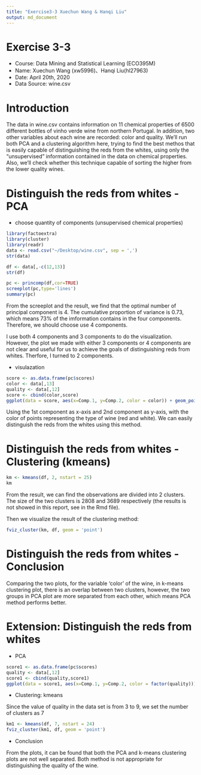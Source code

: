 ```yaml
---
title: "Exercise3-3 Xuechun Wang & Hanqi Liu"
output: md_document
---
```


Exercise 3-3
========================================================
- Course: Data Mining and Statistical Learning (ECO395M)
- Name: Xuechun Wang (xw5996)、Hanqi Liu(hl27963)
- Date: April 20th, 2020
- Data Source: wine.csv


Introduction
========================================================
The data in wine.csv contains information on 11 chemical properties of 6500 different bottles of vinho verde wine from northern Portugal. In addition, two other variables about each wine are recorded: color and quality. We'll run both PCA and a clustering algorithm here, trying to find the best methos that is easily capable of distinguishing the reds from the whites, using only the "unsupervised" information contained in the data on chemical properties. Also, we'll check whether this technique capable of sorting the higher from the lower quality wines.


Distinguish the reds from whites - PCA 
========================================================

- choose quantity of components (unsupervised chemical properties)
```r
library(factoextra)
library(cluster)
library(readr)
data <- read.csv("~/Desktop/wine.csv", sep = ',')
str(data)

df <- data[,-c(12,13)]
str(df)
```

```r
pc <- princomp(df,cor=TRUE)
screeplot(pc,type='lines')
summary(pc)
```

From the screeplot and the result, we find that the optimal number of principal component is 4. The cumulative proportion of variance is 0.73, which means 73% of the imformation contains in the four components. Therefore, we should choose use 4 components.

I use both 4 components and 3 components to do the visualization. However, the plot we made with either 3 components or 4 components are not clear and useful for us to achieve the goals of distinguishing reds from whites. Therfore, I turned to 2 components.

- visulazation

```r
score <- as.data.frame(pc$scores)
color <- data[,13]
quality <- data[,12]
score <- cbind(color,score)
ggplot(data = score, aes(x=Comp.1, y=Comp.2, color = color)) + geom_point(size = 0.6)
```

Using the 1st component as x-axis and 2nd component as y-axis, with the color of points representing the type of wine (red and white). We can easily distinguish the reds from the whites using this method.


Distinguish the reds from whites - Clustering (kmeans)
========================================================

```r
km <- kmeans(df, 2, nstart = 25)
km
```

From the result, we can find the observations are divided into 2 clusters. The size of the two clusters is 2808 and 3689 respectively (the results is not showed in this report, see in the Rmd file).

Then we visualize the result of the clustering method:

```r
fviz_cluster(km, df, geom = 'point')
```


Distinguish the reds from whites - Conclusion 
========================================================

Comparing the two plots, for the variable 'color' of the wine, in k-means clustering plot, there is an overlap between two clusters, however, the two groups in PCA plot are more separated from each other, which means PCA method performs better.


Extension: Distinguish the reds from whites 
========================================================

- PCA

```r
score1 <- as.data.frame(pc$scores)
quality <- data[,12]
score1 <- cbind(quality,score1)
ggplot(data = score1, aes(x=Comp.1, y=Comp.2, color = factor(quality))) + geom_point(size = 0.6)
```


- Clustering: kmeans

Since the value of quality in the data set is from 3 to 9, we set the number of clusters as 7

```r
km1 <- kmeans(df, 7, nstart = 24)
fviz_cluster(km1, df, geom = 'point')
```

- Conclusion

From the plots, it can be found that both the PCA and k-means clustering plots are not well separated. Both method is not appropriate for distinguishing the quality of the wine.



